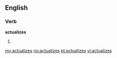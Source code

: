 ==English==

===Verb===
'''actualizes'''

# {{third-person singular of|[[actualize]]}}

[[my:actualizes]]
[[no:actualizes]]
[[pt:actualizes]]
[[vi:actualizes]]